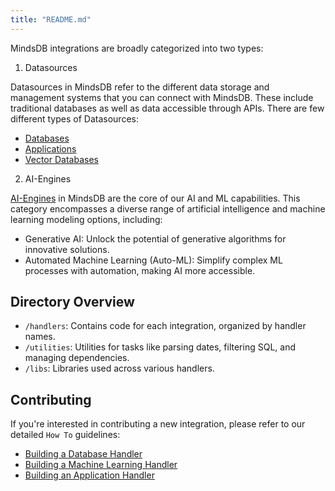 ```yaml
---
title: "README.md"
---
```


MindsDB integrations are broadly categorized into two types:

1. Datasources

Datasources in MindsDB refer to the different data storage and management systems that you can connect with MindsDB. These include traditional databases as well as data accessible through APIs. There are few different types of Datasources:

* [Databases](https://docs.mindsdb.com/integrations/data-integrations/all-data-integrations)
* [Applications](https://docs.mindsdb.com/integrations/app-integrations/binance)
* [Vector Databases](https://docs.mindsdb.com/integrations/vector-db-integrations/chromadb)

2. AI-Engines

[AI-Engines](https://docs.mindsdb.com/ai-engines/overview) in MindsDB are the core of our AI and ML capabilities. This category encompasses a diverse range of artificial intelligence and machine learning modeling options, including:

  * Generative AI: Unlock the potential of generative algorithms for innovative solutions.
  * Automated Machine Learning (Auto-ML): Simplify complex ML processes with automation, making AI more accessible. 


## Directory Overview

* `/handlers`: Contains code for each integration, organized by handler names.
* `/utilities`: Utilities for tasks like parsing dates, filtering SQL, and managing dependencies.
* `/libs`: Libraries used across various handlers.

## Contributing

If you're interested in contributing a new integration, please refer to our detailed `How To` guidelines:

* [Building a Database Handler](https://docs.mindsdb.com/contribute/data-handlers)
* [Building a Machine Learning Handler](https://docs.mindsdb.com/contribute/ml-handlers)
* [Building an Application Handler](https://docs.mindsdb.com/contribute/app-handlers)
